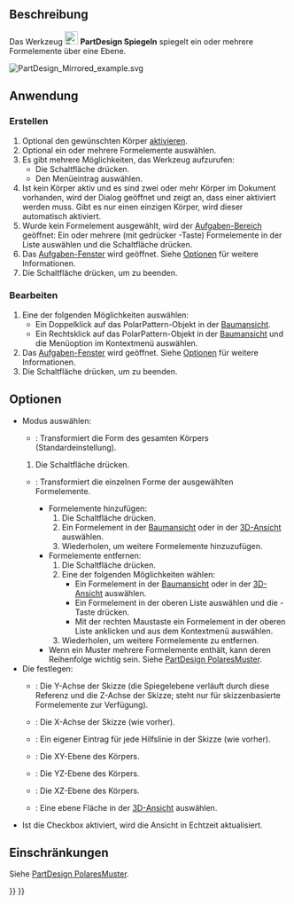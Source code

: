 <languages/>

{{Docnav/de
|‎[[PartDesign_Thickness/de|Dicke]]
|[[PartDesign_LinearPattern/de|Lineares Muster]]
|[[PartDesign_Workbench|PartDesign]]
|IconL=PartDesign_Thickness.svg
|IconR=PartDesign_LinearPattern.svg
|IconC=Workbench_PartDesign.svg
}}

{{GuiCommand/de
|Name=PartDesign Mirrored
|Name/de=PartDesign Spiegeln
|MenuLocation=Part Design → Muster anwenden → Spiegeln
|Workbenches=[[PartDesign_Workbench/de|PartDesign]]
|SeeAlso=[[PartDesign_MultiTransform/de|PartDesign MehrfachTransformation]]
}}

<span id="Description"></span>
==Beschreibung==

Das Werkzeug [[Image:PartDesign_Mirrored.svg|24px]] '''PartDesign Spiegeln''' spiegelt ein oder mehrere Formelemente über eine Ebene.

[[File:PartDesign Mirrored example.svg]]
{{Caption|Ein Formelement Tasche, das aus einer Skizze erstellt wurde, die einen Kreis (A) enthält, wird verwendet, um ein gespiegeltes Formelement (Mirrored-Objekt) zu erstellen. Die vertikale Achse der Skizze (B) wird als Symmetrieachse verwendet, um die Spiegelebene festzulegen. Das Ergebnis (C) wird rechts angezeigt.}} 

<span id="Usage"></span>
==Anwendung==

<span id="Create"></span>
===Erstellen===

# Optional den gewünschten Körper [[PartDesign_Body/de#Aktiver_Status|aktivieren]].
# Optional ein oder mehrere Formelemente auswählen.
# Es gibt mehrere Möglichkeiten, das Werkzeug aufzurufen:
#* Die Schaltfläche {{Button|[[Image:PartDesign_Mirrored.svg|16px]] [[PartDesign_Mirrored/de|Spiegeln]]}} drücken.
#* Den Menüeintrag {{MenuCommand|Part Design → Muster anwenden → [[Image:PartDesign_Mirrored.svg|16px]] Spiegeln}} auswählen.
# Ist kein Körper aktiv und es sind zwei oder mehr Körper im Dokument vorhanden, wird der Dialog {{MenuCommand|Aktiver Körper erforderlich}} geöffnet und zeigt an, dass einer aktiviert werden muss. Gibt es nur einen einzigen Körper, wird dieser automatisch aktiviert.
# Wurde kein Formelement ausgewählt, wird der [[Task_panel/de|Aufgaben-Bereich]] {{MenuCommand|Element auswählen}} geöffnet: Ein oder mehrere (mit gedrücker {{KEY|Ctrl}}-Taste) Formelemente in der Liste auswählen und die Schaltfläche {{Button|OK}} drücken.
# Das [[Task_panel/de|Aufgaben-Fenster]]  {{MenuCommand|Parameter der Spiegelung}} wird geöffnet. Siehe [[#Optionen|Optionen]] für weitere Informationen.
# Die Schaltfläche {{Button|OK}} drücken, um zu beenden.

<span id="Edit"></span>
===Bearbeiten===

# Eine der folgenden Möglichkeiten auswählen:
#* Ein Doppelklick auf das PolarPattern-Objekt in der [[Tree_view/de|Baumansicht]].
#* Ein Rechtsklick auf das PolarPattern-Objekt in der [[Tree_view/de|Baumansicht]] und die Menüoption {{MenuCommand|Spiegelung bearbeiten}} im Kontextmenü auswählen.
# Das [[Task_panel/de|Aufgaben-Fenster]] {{MenuCommand|Parameter der Spiegelung}} wird geöffnet. Siehe [[#Optionen|Optionen]] für weitere Informationen.
# Die Schaltfläche {{Button|OK}} drücken, um zu beenden.

<span id="Options"></span>
==Optionen==

* Modus auswählen:
** {{MenuCommand|Körper transformieren}}: Transformiert die Form des gesamten Körpers (Standardeinstellung). {{Version/de|1.0}}
*# Die Schaltfläche {{Button|Add feature}} drücken.
** {{MenuCommand|Werkzeugformen transformieren}}: Transformiert die einzelnen  Forme der ausgewählten Formelemente.
*** Formelemente hinzufügen:
***# Die Schaltfläche {{Button|Element hinzufügen}} drücken.
***# Ein Formelement in der [[Tree_view/de|Baumansicht]] oder in der [[3D_view/de|3D-Ansicht]] auswählen.
***# Wiederholen, um weitere Formelemente hinzuzufügen.
*** Formelemente entfernen:
***# Die Schaltfläche {{Button|Element entfernen}} drücken.
***# Eine der folgenden Möglichkeiten wählen:
***#* Ein Formelement in der [[Tree_view/de|Baumansicht]] oder in der [[3D_view/de|3D-Ansicht]] auswählen.
***#* Ein Formelement in der oberen Liste auswählen und die {{KEY|Del}}-Taste drücken.
***#* Mit der rechten Maustaste ein Formelement in der oberen Liste anklicken und {{MenuCommand|Entfernen}} aus dem Kontextmenü auswählen.
***# Wiederholen, um weitere Formelemente zu entfernen.
*** Wenn ein Muster mehrere Formelemente enthält, kann deren Reihenfolge wichtig sein. Siehe [[PartDesign_PolarPattern/de#Formelemente ordnen|PartDesign PolaresMuster]].
* Die {{MenuCommand|Spiegelebene}} festlegen:
** {{MenuCommand|Vertikale Skizzenachse}}: Die Y-Achse der Skizze (die Spiegelebene verläuft durch diese Referenz und die Z-Achse der Skizze; steht nur für skizzenbasierte Formelemente zur Verfügung).
** {{MenuCommand|Horizontale Skizzenachse}}: Die X-Achse der Skizze (wie vorher).
** {{MenuCommand|Konstruktionslinie}}: Ein eigener Eintrag für jede Hilfslinie in der Skizze (wie vorher).
** {{MenuCommand|Basis XY Ebene}}: Die XY-Ebene des Körpers.
** {{MenuCommand|Basis YZ Ebene}}: Die YZ-Ebene des Körpers.
** {{MenuCommand|Basis XZ Ebene}}: Die XZ-Ebene des Körpers.
** {{MenuCommand|Wähle Referenz...}}: Eine ebene Fläche in der [[3D_view/de|3D-Ansicht]] auswählen.
* Ist die Checkbox {{MenuCommand|Ansicht aktualisieren}} aktiviert, wird die Ansicht in Echtzeit aktualisiert.

<span id="Limitations"></span>
==Einschränkungen==

Siehe [[PartDesign_PolarPattern/de#Einschränkungen|PartDesign PolaresMuster]].


{{Docnav/de
|‎[[PartDesign_Thickness/de|Dicke]]
|[[PartDesign_LinearPattern/de|Lineares Muster]]
|[[PartDesign_Workbench|PartDesign]]
|IconL=PartDesign_Thickness.svg
|IconR=PartDesign_LinearPattern.svg
|IconC=Workbench_PartDesign.svg
}}

{{PartDesign Tools navi{{#translation:}}}}
{{Userdocnavi{{#translation:}}}}